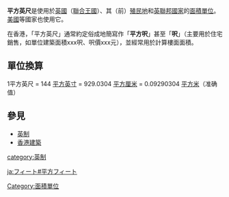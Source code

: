 {{Unreferenced|time=2020-01-17T00:11:23+00:00}}
{{noteTA|G1=Unit}}
'''平方英尺'''是使用於[[英國|英國]]（[[聯合王國|聯合王國]]）、其（前）[[殖民地|殖民地]]和[[英聯邦國家|英聯邦國家]]的[[面積單位|面積單位]]。[[美國|美國]]等國家也使用它。

在香港，「平方英尺」通常約定俗成地簡寫作「'''平方呎'''」甚至「'''呎'''」（主要用於住宅銷售，如單位建築面積xxx呎、呎價xxx元），並經常用於計算樓面面積。

==單位換算==
1平方英尺 = 144 [[平方英寸|平方英寸]] = 929.0304 [[平方厘米|平方厘米]] = 0.09290304 [[平方米|平方米]]（准确值）

==參見==
*[[英制|英制]]
*[[香港建築|香港建築]]

{{面積單位}}

[[Category:面積單位|Category:面積單位]]
[[category:英制|category:英制]]

[[ja:フィート#平方フィート|ja:フィート#平方フィート]]